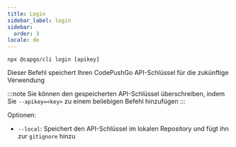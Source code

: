 ```yaml
---
title: Login
sidebar_label: login
sidebar:
  order: 3
locale: de
---
```


`npx @capgo/cli login [apikey]`

Dieser Befehl speichert Ihren CodePushGo API-Schlüssel für die zukünftige Verwendung

:::note
Sie können den gespeicherten API-Schlüssel überschreiben, indem Sie `--apikey=<key>` zu einem beliebigen Befehl hinzufügen
:::

Optionen:

- `--local`: Speichert den API-Schlüssel im lokalen Repository und fügt ihn zur `gitignore` hinzu